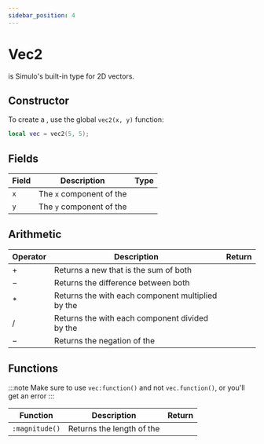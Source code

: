 ```yaml
---
sidebar_position: 4
---
```


# Vec2

<Type name="vec2" /> is Simulo's built-in type for 2D vectors.

## Constructor

To create a <Type name="vec2" />, use the global `vec2(x, y)` function:

```lua
local vec = vec2(5, 5);
```

## Fields

| Field | Description                                   | Type                 |
| ----- | --------------------------------------------- | ---------------------- |
| `x`   | The `x` component of the <Type name="vec2" /> | <Type name="number" /> |
| `y`   | The `y` component of the <Type name="vec2" /> | <Type name="number" /> |

## Arithmetic

| Operator                                       | Description                                                                                   | Return               |
| ---------------------------------------------- | --------------------------------------------------------------------------------------------- | -------------------- |
| <Type name="vec2" /> + <Type name="vec2" />    | Returns a new <Type name="vec2" /> that is the sum of both                                    | <Type name="vec2" /> |
| <Type name="vec2" /> − <Type name="vec2" />    | Returns the difference between both                                                           | <Type name="vec2" /> |
| <Type name="vec2" /> \* <Type name="number" /> | Returns the <Type name="vec2" /> with each component multiplied by the <Type name="number" /> | <Type name="vec2" /> |
| <Type name="vec2" /> / <Type name="number" />  | Returns the <Type name="vec2" /> with each component divided by the <Type name="number" />    | <Type name="vec2" /> |
| −<Type name="vec2" />                          | Returns the negation of the <Type name="vec2" />                                              | <Type name="vec2" /> |

## Functions

:::note
Make sure to use `vec:function()` and not `vec.function()`, or you'll get an error
:::

| Function       | Description                                    | Return                 |
| -------------- | ---------------------------------------------- | ---------------------- |
| `:magnitude()` | Returns the length of the <Type name="vec2" /> | <Type name="number" /> |
